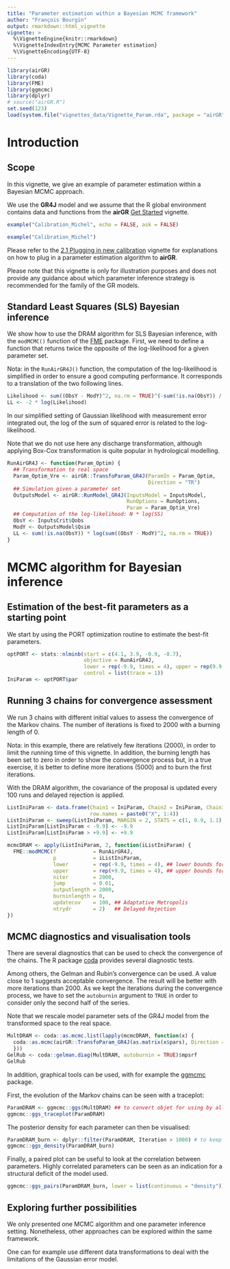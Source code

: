 ---
title: "Parameter estimation within a Bayesian MCMC framework"
author: "François Bourgin"
output: rmarkdown::html_vignette
vignette: >
  %\VignetteEngine{knitr::rmarkdown}
  %\VignetteIndexEntry{MCMC Parameter estimation}
  %\VignetteEncoding{UTF-8}
---



```{r, include=FALSE, fig.keep='none', results='hide'}
library(airGR)
library(coda)
library(FME)
library(ggmcmc)
library(dplyr)
# source("airGR.R")
set.seed(123)
load(system.file("vignettes_data/Vignette_Param.rda", package = "airGR"))
```



# Introduction

## Scope

In this vignette, we give an example of parameter estimation within a Bayesian MCMC approach.

We use the **GR4J** model and we assume that the R global environment contains data and functions from the **airGR** [Get Started](V01_get_started.html) vignette.

```{r, warning=FALSE, fig.keep='none', results='hide', fig.height=10, fig.width=10, eval=TRUE, echo=FALSE, message=FALSE}
example("Calibration_Michel", echo = FALSE, ask = FALSE)
```
```{r, echo=TRUE, eval=FALSE}
example("Calibration_Michel")
```

Please refer to the [2.1 Plugging in new calibration](V02.1_param_optim.html) vignette for explanations on how to plug in a parameter estimation algorithm to **airGR**.


Please note that this vignette is only for illustration purposes and does not provide any guidance about which parameter inference strategy is recommended for the family of the GR models.

## Standard Least Squares (SLS) Bayesian inference

We show how to use the DRAM algorithm for SLS Bayesian inference, with the `modMCMC()` function of the [FME](https://cran.r-project.org/package=FME) package.
First, we need to define a function that returns twice the opposite of the log-likelihood for a given parameter set.

Nota: in the `RunAirGR4J()` function, the computation of the log-likelihood is simplified in order to ensure a good computing performance. It corresponds to a translation  of the two following lines. 
```{r, echo=TRUE, eval=FALSE}
Likelihood <- sum((ObsY - ModY)^2, na.rm = TRUE)^(-sum(!is.na(ObsY)) / 2)
LL <- -2 * log(Likelihood)
```

In our simplified setting of Gaussian likelihood with measurement error integrated out, the log of the sum of squared error is related to the log-likelihood.

Note that we do not use here any discharge transformation, although applying Box-Cox transformation is quite popular in hydrological modelling.

```{r, results='hide'}
RunAirGR4J <- function(Param_Optim) {
  ## Transformation to real space
  Param_Optim_Vre <- airGR::TransfoParam_GR4J(ParamIn = Param_Optim,
                                              Direction = "TR")
  ## Simulation given a parameter set
  OutputsModel <- airGR::RunModel_GR4J(InputsModel = InputsModel,
                                       RunOptions = RunOptions,
                                       Param = Param_Optim_Vre)
  ## Computation of the log-likelihood: N * log(SS)
  ObsY <- InputsCrit$Qobs
  ModY <- OutputsModel$Qsim
  LL <- sum(!is.na(ObsY)) * log(sum((ObsY - ModY)^2, na.rm = TRUE))
}
```

# MCMC algorithm for Bayesian inference

## Estimation of the best-fit parameters as a starting point
We start by using the PORT optimization routine to estimate the best-fit parameters.
```{r, results='hide', eval=FALSE}
optPORT <- stats::nlminb(start = c(4.1, 3.9, -0.9, -8.7), 
                         objective = RunAirGR4J,
                         lower = rep(-9.9, times = 4), upper = rep(9.9, times = 4),
                         control = list(trace = 1))
IniParam <- optPORT$par
```

## Running 3 chains for convergence assessment

We run 3 chains with different initial values to assess the convergence of the Markov chains.
The number of iterations is fixed to 2000 with a burning length of 0.

Nota: in this example, there are relatively few iterations (2000), in order to limit the running time of this vignette. In addition, the burning length has been set to zero in order to show the convergence process but, in a true exercise, it is better to define more iterations (5000) and to burn the first iterations.

With the DRAM algorithm, the covariance of the proposal is updated every 100 runs and delayed rejection is applied.

```{r, results='hide', eval=FALSE}
ListIniParam <- data.frame(Chain1 = IniParam, Chain2 = IniParam, Chain3 = IniParam,
                           row.names = paste0("X", 1:4))
ListIniParam <- sweep(ListIniParam, MARGIN = 2, STATS = c(1, 0.9, 1.1), FUN = "*")
ListIniParam[ListIniParam < -9.9] <- -9.9
ListIniParam[ListIniParam > +9.9] <- +9.9

mcmcDRAM <- apply(ListIniParam, 2, function(iListIniParam) {
  FME::modMCMC(f            = RunAirGR4J,
               p            = iListIniParam,
               lower        = rep(-9.9, times = 4), ## lower bounds for GR4J
               upper        = rep(+9.9, times = 4), ## upper bounds for GR4J
               niter        = 2000,
               jump         = 0.01,
               outputlength = 2000,
               burninlength = 0,
               updatecov    = 100, ## Adaptative Metropolis
               ntrydr       = 2)   ## Delayed Rejection
})
```

## MCMC diagnostics and visualisation tools

There are several diagnostics that can be used to check the convergence of the chains.
The R package [coda](https://cran.r-project.org/package=coda) provides several diagnostic tests.

Among others, the Gelman and Rubin's convergence can be used. A value close to 1 suggests acceptable convergence.
The result will be better with more iterations than 2000. As we kept the iterations during the convergence process, we have to set the `autoburnin` argument to `TRUE` in order to consider only the second half of the series.

Note that we rescale model parameter sets of the GR4J model from the transformed space to the real space.

```{r, results='hide'}
MultDRAM <- coda::as.mcmc.list(lapply(mcmcDRAM, function(x) {
  coda::as.mcmc(airGR::TransfoParam_GR4J(as.matrix(x$pars), Direction = "TR"))
  }))
GelRub <- coda::gelman.diag(MultDRAM, autoburnin = TRUE)$mpsrf
GelRub
```

In addition, graphical tools can be used, with for example the [ggmcmc](https://cran.r-project.org/package=ggmcmc) package.



First, the evolution of the Markov chains can be seen with a traceplot:

```{r, fig.width=6, fig.height=9, warning=FALSE}
ParamDRAM <- ggmcmc::ggs(MultDRAM) ## to convert objet for using by all ggs_* graphical functions
ggmcmc::ggs_traceplot(ParamDRAM)
```

The posterior density for each parameter can then be visualised:
```{r, fig.width=6, fig.height=9, warning=FALSE}
ParamDRAM_burn <- dplyr::filter(ParamDRAM, Iteration > 1000) # to keep only the second half of the series
ggmcmc::ggs_density(ParamDRAM_burn)
```

Finally, a paired plot can be useful to look at the correlation between parameters.
Highly correlated parameters can be seen as an indication for a structural deficit of the model used.
```{r, fig.width=6, fig.height=6}
ggmcmc::ggs_pairs(ParamDRAM_burn, lower = list(continuous = "density"))
```

## Exploring further possibilities

We only presented one MCMC algorithm and one parameter inference setting.
Nonetheless, other approaches can be explored within the same framework.

One can for example use different data transformations to deal with the limitations of the Gaussian error model.

<!-- Another extension is to infer the parameters of more advanced error model in addition of the **GR4J** model parameters.  -->

